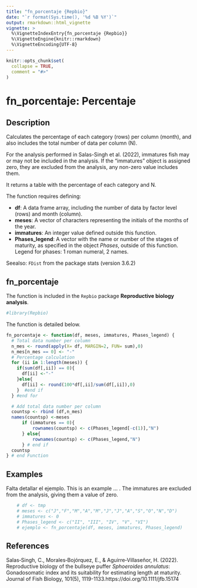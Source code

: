 ---
title: "fn_porcentaje {Repbio}"
date: "`r format(Sys.time(), '%d %B %Y')`"
output: rmarkdown::html_vignette
vignette: >
  %\VignetteIndexEntry{fn_porcentaje {Repbio}}
  %\VignetteEngine{knitr::rmarkdown}
  %\VignetteEncoding{UTF-8}
---

```{r, include = FALSE}
knitr::opts_chunk$set(
  collapse = TRUE,
  comment = "#>"
)
```

# fn_porcentaje: Percentaje

## Description

Calculates the percentage of each category (rows) per column (month),
and also includes the total number of data per column (N).

For the analysis performed in Salas-Singh et al. (2022), immatures fish may or
may not be included in the analysis. If the "immatures" object is assigned zero,
they are excluded from the analysis, any non-zero value includes them.

It returns a table with the percentage of each category and N.

The function requires defining:

 * **df**: A data frame array, including the number of data by factor level (rows) and month (column).  
 * **meses**: A vector of characters representing the initials of the months of the year.
 * **immatures**: An integer value defined outside this function.
 * **Phases_legend**: A vector with the name or number of the stages of maturity, as specified in the object *Phases*, outside of this function. Legend for phases: 1 roman numeral, 2 names.

Seealso: `FDist` from the package stats (version 3.6.2)


## fn_porcentaje

The function is included in the `Repbio` package **Reproductive biology analysis**.


```{r setup}
#library(Repbio)
```


The function is detailed below.

```{r, warning=FALSE, message=FALSE}
fn_porcentaje <- function(df, meses, immatures, Phases_legend) {
  # Total data number per column
  n_mes <- round(apply(X= df, MARGIN=2, FUN= sum),0)
  n_mes[n_mes == 0] <- "-"
  # Percentage calculation
  for (ii in 1:length(meses)) {
    if(sum(df[,ii]) == 0){
      df[ii] <-"-"
    }else{
      df[ii] <- round(100*df[,ii]/sum(df[,ii]),0)
    }  #end if
  } #end for

  # Add total data number per column
  countsp <- rbind (df,n_mes)
  names(countsp) <-meses
      if (immatures == 0){
          rownames(countsp) <- c(Phases_legend[-c(1)],"N")
      } else{
          rownames(countsp) <- c(Phases_legend,"N")
      } # end if
  countsp
} # end Function
```


## Examples

Falta detallar el ejemplo. This is an example ... .
The immatures are excluded from the analysis, giving them a value of zero.

```{r, warning=FALSE, message=FALSE}
    # df <- tmp
    # meses <- c("J","F","M","A","M","J","J","A","S","O","N","D")
    # immatures <- 0
    # Phases_legend <- c("II", "III", "IV", "V", "VI")
    # ejemplo <- fn_porcentaje(df, meses, immatures, Phases_legend)
```


## References

Salas‐Singh, C., Morales‐Bojórquez, E., & Aguirre‐Villaseñor, H. (2022). Reproductive biology of the bullseye puffer *Sphoeroides annulatus*: Gonadosomatic index and its suitability for estimating length at maturity. Journal of Fish Biology, 101(5), 1119-1133.https://doi.org/10.1111/jfb.15174
